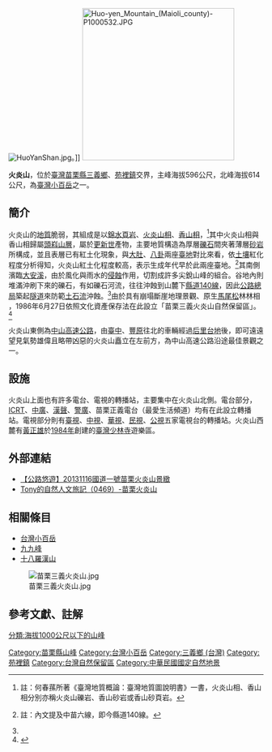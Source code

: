 {{Infobox Mountain
| 名稱 = 火炎山
| 照片 = Huoyan Mountain+MingHsiung Yang+02.jpg
| 海拔 = 北峰：614公尺<br>主峰：596公尺
| 位置 = [[苗栗縣|苗栗縣]][[三義鄉_(台灣)|三義鄉]]、[[苑裡鎮|苑裡鎮]]交界
| 山脈 = [[苗栗丘陵|苗栗丘陵]]
| 相對高度 = 
| 座標 = {{coord|24|22|11|N|120|43|25|E}}
| 地形圖 = 
| 類別 = 
| 年齡 = 
| 最近喷发 = 
| 首次登頂 =
| 攀登路線 =
| pushpin_map = Taiwan
| pushpin_map_caption = 火炎山的位置
| latd=24 |latm=22 |lats=11 |latNS=N
| longd=120 |longm=43 |longs=25 |longEW=E
}}
[[File:HuoYanShan.jpg|right]]。]]
[[File:Huo-yen_Mountain_(Maioli_county)-P1000532.JPG|300px]]

'''火炎山'''，位於[[臺灣|臺灣]][[苗栗縣|苗栗縣]][[三義鄉_(台灣)|三義鄉]]、[[苑裡鎮|苑裡鎮]]交界，主峰海拔596公尺，北峰海拔614公尺，為[[臺灣小百岳|臺灣小百岳]]之一。

==簡介==
火炎山的[[地質|地質]]脆弱，其組成是以[[錦水頁岩|錦水頁岩]]、[[火炎山相|火炎山相]]、[[香山相|香山相]]，<ref>註：何春蓀所著《臺灣地質概論：臺灣地質圖說明書》一書，火炎山相、香山相分別亦稱火炎山礫岩、香山砂岩或香山砂頁岩。</ref>其中火炎山相與香山相歸屬[[頭嵙山層|頭嵙山層]]，屬於[[更新世|更新世]]產物，主要地質構造為厚層[[礫石|礫石]]間夾著薄層[[砂岩|砂岩]]所構成，並且表層已有紅土化現象，與[[大肚臺地|大肚]]、[[八卦臺地|八卦]]兩座[[臺地|臺地]]對比來看，依[[土壤|土壤]]紅化程度分析得知，火炎山紅土化程度較高，表示生成年代早於此兩座臺地。<ref name="鄭遠昌">{{cite book |title=《臺灣大學地理環境資源研究所碩士論文》|chapter=地形變遷之研究：以苗栗火炎山地區為例|author=鄭遠昌|language=zh|year=2004}}註：內文提及中苗六線，即今縣道140線。</ref>其南側濱臨[[大安溪|大安溪]]，由於風化與雨水的[[侵蝕|侵蝕]]作用，切割成許多尖銳山峰的組合。谷地內則堆滿沖刷下來的礫石，有如礫石河流，往往沖蝕到山麓下[[縣道140號|縣道140線]]，因此[[公路總局|公路總局]]築起[[隧道|隧道]]來防範[[土石流|土石流]]沖蝕。<ref name="鄭遠昌"/>由於具有崩塌斷崖地理景觀、原生[[馬尾松|馬尾松]]林林相 ，1986年6月27日依照文化資產保存法在此設立「苗栗三義火炎山自然保留區」。<ref>{{Cite web |url=https://conservation.forest.gov.tw/0000116 |title=《苗栗三義火炎山自然保留區》，農委會林務局 |accessdate=2019-04-28 |archive-date=2019-04-28 |archive-url=https://web.archive.org/web/20190428055814/https://conservation.forest.gov.tw/0000116 |dead-url=no }}</ref>

火炎山東側為[[中山高速公路|中山高速公路]]，由[[台中市|臺中]]、[[豐原區|豐原]]往北的車輛經過[[后里台地|后里台地]]後，即可遠遠望見氣勢雄偉且略帶凶惡的火炎山矗立在左前方，為中山高速公路沿途最佳景觀之一。

==設施==
火炎山上面也有許多電台、電視的轉播站，主要集中在火炎山北側。電台部分，[[ICRT|ICRT]]、[[中廣|中廣]]、[[漢聲|漢聲]]、[[警廣|警廣]]、苗栗正義電台（最愛生活頻道）均有在此設立轉播站。電視部分則有[[臺視|臺視]]、[[中視|中視]]、[[華視|華視]]、[[民視|民視]]、[[公視|公視]]五家電視台的轉播站。火炎山西麓有[[黃正雄|黃正雄]]於[[1984年|1984年]]創建的[[臺灣少林寺|臺灣少林寺]]遊樂區。

==外部連結==
*[http://mnya.idv.tw/yo/word/044.html 【公路悠遊】20131116國道一號苗栗火炎山景緻]
*[http://www.tonyhuang39.com/tony0469/tony0469.html Tony的自然人文旅記（0469）-苗栗火炎山] {{Wayback|url=http://www.tonyhuang39.com/tony0469/tony0469.html |date=20150113155401 }}

==相關條目==

*[[台灣小百岳|台灣小百岳]]
*[[九九峰|九九峰]]
*[[十八羅漢山|十八羅漢山]]
[[File:苗栗三義火炎山.jpg|alt=火炎山地景]]

==參考文獻、註解==
<div class="references-small">
<references />
</div>

{{commons category|Mount Houyan}}

{{中華民國自然地景}}
[[Category:苗栗縣山峰|Category:苗栗縣山峰]]
[[Category:台灣小百岳|Category:台灣小百岳]]
[[Category:三義鄉_(台灣)|Category:三義鄉 (台灣)]]
[[Category:苑裡鎮|Category:苑裡鎮]]
[[Category:台灣自然保留區|Category:台灣自然保留區]]
[[Category:中華民國國定自然地景|Category:中華民國國定自然地景]]
[[分類:海拔1000公尺以下的山峰|分類:海拔1000公尺以下的山峰]]